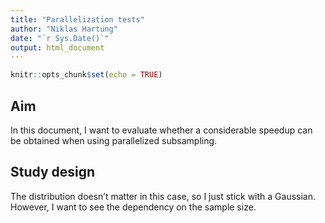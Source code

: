 ```yaml
---
title: "Parallelization tests"
author: "Niklas Hartung"
date: "`r Sys.Date()`"
output: html_document
---
```


```r
knitr::opts_chunk$set(echo = TRUE)
```

## Aim

In this document, I want to evaluate whether a considerable speedup can be 
obtained when using parallelized subsampling.

## Study design

The distribution doesn't matter in this case, so I just stick with a Gaussian.
However, I want to see the dependency on the sample size.




